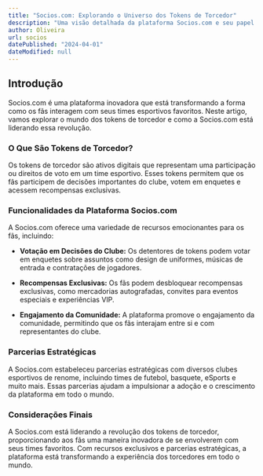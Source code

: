 ```yaml
---
title: "Socios.com: Explorando o Universo dos Tokens de Torcedor"
description: "Uma visão detalhada da plataforma Socios.com e seu papel na revolução dos tokens de torcedor no mundo do esporte."
author: Oliveira
url: socios
datePublished: "2024-04-01"
dateModified: null
---
```


## Introdução

Socios.com é uma plataforma inovadora que está transformando a forma como os fãs interagem com seus times esportivos favoritos. Neste artigo, vamos explorar o mundo dos tokens de torcedor e como a Socios.com está liderando essa revolução.

### O Que São Tokens de Torcedor?

Os tokens de torcedor são ativos digitais que representam uma participação ou direitos de voto em um time esportivo. Esses tokens permitem que os fãs participem de decisões importantes do clube, votem em enquetes e acessem recompensas exclusivas.

### Funcionalidades da Plataforma Socios.com

A Socios.com oferece uma variedade de recursos emocionantes para os fãs, incluindo:

- **Votação em Decisões do Clube:** Os detentores de tokens podem votar em enquetes sobre assuntos como design de uniformes, músicas de entrada e contratações de jogadores.
  
- **Recompensas Exclusivas:** Os fãs podem desbloquear recompensas exclusivas, como mercadorias autografadas, convites para eventos especiais e experiências VIP.

- **Engajamento da Comunidade:** A plataforma promove o engajamento da comunidade, permitindo que os fãs interajam entre si e com representantes do clube.

### Parcerias Estratégicas

A Socios.com estabeleceu parcerias estratégicas com diversos clubes esportivos de renome, incluindo times de futebol, basquete, eSports e muito mais. Essas parcerias ajudam a impulsionar a adoção e o crescimento da plataforma em todo o mundo.

### Considerações Finais

A Socios.com está liderando a revolução dos tokens de torcedor, proporcionando aos fãs uma maneira inovadora de se envolverem com seus times favoritos. Com recursos exclusivos e parcerias estratégicas, a plataforma está transformando a experiência dos torcedores em todo o mundo.
